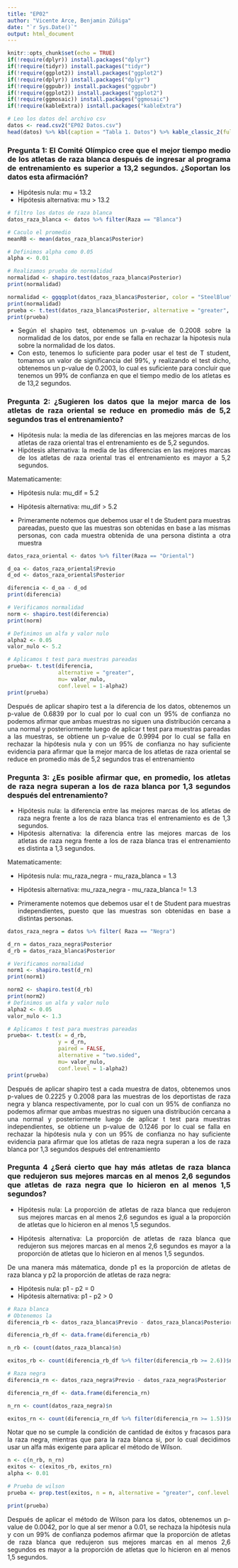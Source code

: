 ```yaml
---
title: "EP02"
author: "Vicente Arce, Benjamin Zúñiga"
date: "`r Sys.Date()`"
output: html_document
---
```


```r
knitr::opts_chunk$set(echo = TRUE)
if(!require(dplyr)) install.packages("dplyr")
if(!require(tidyr)) install.packages("tidyr")
if(!require(ggplot2)) install.packages("ggplot2")
if(!require(dplyr)) install.packages("dplyr")
if(!require(ggpubr)) install.packages("ggpubr")
if(!require(ggplot2)) install.packages("ggplot2")
if(!require(ggmosaic)) install.packages("ggmosaic")
if(!require(kableExtra)) isntall.packages("kableExtra")
```


```{=html}
<style>
body {
text-align: justify}
</style>
```


```r
# Leo los datos del archivo csv
datos <- read.csv2("EP02 Datos.csv")
head(datos) %>% kbl(caption = "Tabla 1. Datos") %>% kable_classic_2(full_width = T, html_font = "Cambria", bootstrap_options = "striped")

```


### Pregunta 1: El Comité Olímpico cree que el mejor tiempo medio de los atletas de raza blanca después de ingresar al programa de entrenamiento es superior a 13,2 segundos. ¿Soportan los datos esta afirmación?

* Hipótesis nula: mu = 13.2
* Hipótesis alternativa: mu > 13.2

```r
# filtro los datos de raza blanca
datos_raza_blanca <- datos %>% filter(Raza == "Blanca")

# Caculo el promedio
meanRB <- mean(datos_raza_blanca$Posterior)

# Definimos alpha como 0.05
alpha <- 0.01

# Realizamos prueba de normalidad
normalidad <- shapiro.test(datos_raza_blanca$Posterior)
print(normalidad)

normalidad <- ggqqplot(datos_raza_blanca$Posterior, color = "SteelBlue")
print(normalidad)
prueba <- t.test(datos_raza_blanca$Posterior, alternative = "greater", mu = 13.2, conf.level = 1 - alpha)
print(prueba)
```
* Según el shapiro test, obtenemos un p-value de 0.2008 sobre la normalidad de los datos, por ende se falla en rechazar la hipotesis nula sobre la normalidad de los datos.
* Con esto, tenemos lo suficiente para poder usar el test de T student, tomamos un valor de significancia del 99%, y realizando el test dicho, obtenemos un p-value de 0.2003, lo cual es suficiente para concluir que tenemos un 99% de confianza en que el tiempo medio de los atletas es de 13,2 segundos.

### Pregunta 2: ¿Sugieren los datos que la mejor marca de los atletas de raza oriental se reduce en promedio más de 5,2 segundos tras el entrenamiento?

* Hipótesis nula: la media de las diferencias en las mejores marcas de los atletas de raza oriental tras el entrenamiento es de 5,2 segundos.
* Hipótesis alternativa: la media de las diferencias en las mejores marcas de los atletas de raza oriental tras el entrenamiento es mayor a 5,2 segundos.

Matematicamente:

* Hipótesis nula: mu_dif = 5.2
* Hipótesis alternativa: mu_dif > 5.2

* Primeramente notemos que debemos usar el t de Student para muestras pareadas, puesto que las muestras son obtenidas en base a las mismas personas, con cada muestra obtenida de una persona distinta a otra muestra

```r
datos_raza_oriental <- datos %>% filter(Raza == "Oriental")

d_oa <- datos_raza_oriental$Previo
d_od <- datos_raza_oriental$Posterior

diferencia <- d_oa - d_od
print(diferencia)

# Verificamos normalidad
norm <- shapiro.test(diferencia)
print(norm)

# Definimos un alfa y valor nulo
alpha2 <- 0.05
valor_nulo <- 5.2

# Aplicamos t test para muestras pareadas
prueba<- t.test(diferencia,
                alternative = "greater",
                mu= valor_nulo,
                conf.level = 1-alpha2)
print(prueba)

```
Después de aplicar shapiro test a la diferencia de los datos, obtenemos un p-value de 0.6839 por lo cual por lo cual con un 95% de confianza no podemos afirmar que ambas muestras no siguen una distribución cercana a una normal y posteriormente luego de aplicar t test para muestras pareadas a las muestras, se obtiene un p-value de 0.9994 por lo cual se falla en rechazar la hipótesis nula y con un 95% de confianza no hay suficiente evidencia para afirmar que la mejor marca de los atletas de raza oriental se reduce en promedio más de 5,2 segundos tras el entrenamiento

### Pregunta 3: ¿Es posible afirmar que, en promedio, los atletas de raza negra superan a los de raza blanca por 1,3 segundos después del entrenamiento?

* Hipótesis nula: la diferencia entre las mejores marcas de los atletas de raza negra frente a los de raza blanca tras el entrenamiento es de 1,3 segundos.
* Hipótesis alternativa: la diferencia entre las mejores marcas de los atletas de raza negra frente a los de raza blanca tras el entrenamiento es distinta a 1,3 segundos.

Matematicamente:

* Hipótesis nula: mu_raza_negra - mu_raza_blanca = 1.3
* Hipótesis alternativa: mu_raza_negra - mu_raza_blanca != 1.3

* Primeramente notemos que debemos usar el t de Student para muestras independientes, puesto que las muestras son obtenidas en base a distintas personas.
```r

datos_raza_negra = datos %>% filter( Raza == "Negra")

d_rn = datos_raza_negra$Posterior
d_rb = datos_raza_blanca$Posterior

# Verificamos normalidad
norm1 <- shapiro.test(d_rn)
print(norm1)

norm2 <- shapiro.test(d_rb)
print(norm2)
# Definimos un alfa y valor nulo
alpha2 <- 0.05
valor_nulo <- 1.3

# Aplicamos t test para muestras pareadas
prueba<- t.test(x = d_rb,
                y = d_rn,
                paired = FALSE,
                alternative = "two.sided",
                mu= valor_nulo,
                conf.level = 1-alpha2)
print(prueba)

```
Después de aplicar shapiro test a cada muestra de datos, obtenemos unos p-values de 0.2225 y 0.2008 para las muestras de los deportistas de raza negra y blanca respectivamente, por lo cual con un 95% de confianza no podemos afirmar que ambas muestras no siguen una distribución cercana a una normal y posteriormente luego de aplicar t test para muestras independientes, se obtiene un p-value de 0.1246 por lo cual se falla en rechazar la hipótesis nula y con un 95% de confianza no hay suficiente evidencia para afirmar que los atletas de raza negra superan a los de raza blanca por 1,3 segundos después del entrenamiento

### Pregunta 4 ¿Será cierto que hay más atletas de raza blanca que redujeron sus mejores marcas en al menos 2,6 segundos que atletas de raza negra que lo hicieron en al menos 1,5 segundos?

* Hipótesis nula: La proporción de atletas de raza blanca que redujeron sus mejores marcas en al menos 2,6 segundos es igual a la proporción de atletas que lo hicieron en al menos 1,5 segundos.

* Hipótesis alternativa: La proporción de atletas de raza blanca que redujeron sus mejores marcas en al menos 2,6 segundos es mayor a la proporción de atletas que lo hicieron en al menos 1,5 segundos.

De una manera más mátematica, donde p1 es la proporción de atletas de raza blanca y p2 la proporción de atletas de raza negra:

* Hipótesis nula: p1 - p2 = 0
* Hipótesis alternativa: p1 - p2 > 0


```r
# Raza blanca
# Obtenemos la 
diferencia_rb <- datos_raza_blanca$Previo - datos_raza_blanca$Posterior

diferencia_rb_df <- data.frame(diferencia_rb)

n_rb <- (count(datos_raza_blanca)$n)

exitos_rb <- count(diferencia_rb_df %>% filter(diferencia_rb >= 2.6))$n

# Raza negra
diferencia_rn <- datos_raza_negra$Previo - datos_raza_negra$Posterior

diferencia_rn_df <- data.frame(diferencia_rn)

n_rn <- count(datos_raza_negra)$n

exitos_rn <- count(diferencia_rn_df %>% filter(diferencia_rn >= 1.5))$n

```

Notar que no se cumple la condición de cantidad de éxitos y fracasos para la raza negra, mientras que para la raza blanca si, por lo cual decidimos usar un alfa más exigente para aplicar el método de Wilson.

```r
n <- c(n_rb, n_rn)
exitos <- c(exitos_rb, exitos_rn)
alpha <- 0.01

# Prueba de wilson
prueba <- prop.test(exitos, n = n, alternative = "greater", conf.level = 1 - alpha)

print(prueba)

```
Después de aplicar el método de Wilson para los datos, obtenemos un p-value de 0.0042, por lo que al ser menor a 0.01, se rechaza la hipótesis nula y con un 99% de confianza podemos afirmar que la proporción de atletas de raza blanca que redujeron sus mejores marcas en al menos 2,6 segundos es mayor a la proporción de atletas que lo hicieron en al menos 1,5 segundos.
